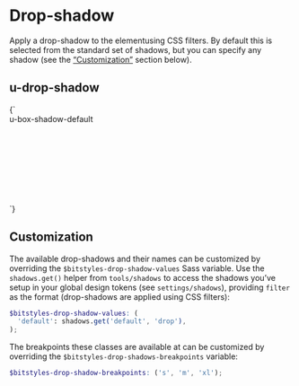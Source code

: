 
<Meta title="Utilities/drop-shadow" />

# Drop-shadow

Apply a drop-shadow to the elementusing CSS filters. By default this is selected from the standard set of shadows, but you can specify any shadow (see the [“Customization”](#customization) section below).

## u-drop-shadow

<Canvas isColumn>
  <Story name="u-drop-shadow-default">
    {`
      <div class="u-drop-shadow-default u-padding-m u-bg-white" style="width: 10rem; height: 10rem;">
        u-box-shadow-default
      </div>
    `}
  </Story>
</Canvas>

## Customization

The available drop-shadows and their names can be customized by overriding the `$bitstyles-drop-shadow-values` Sass variable. Use the `shadows.get()` helper from `tools/shadows` to access the shadows you’ve setup in your global design tokens (see `settings/shadows`), providing `filter` as the format (drop-shadows are applied using CSS filters):

```scss
$bitstyles-drop-shadow-values: (
  'default': shadows.get('default', 'drop'),
);
```

The breakpoints these classes are available at can be customized by overriding the `$bitstyles-drop-shadows-breakpoints` variable:

```scss
$bitstyles-drop-shadow-breakpoints: ('s', 'm', 'xl');
```
